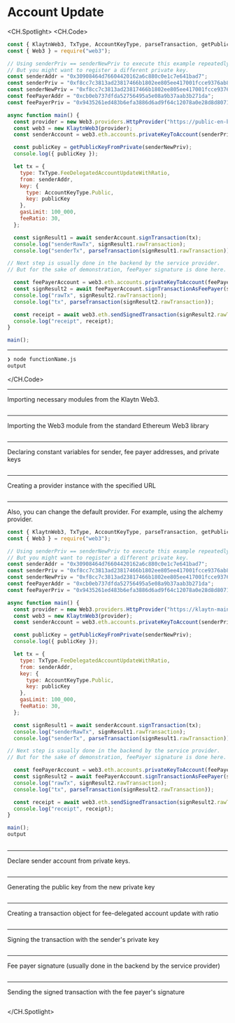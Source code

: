 # Account Update

<CH.Spotlight>
<CH.Code>

```js TxTypeFeeDelegatedAccountUpdate.js
const { KlaytnWeb3, TxType, AccountKeyType, parseTransaction, getPublicKeyFromPrivate } = require("@klaytn/web3js-ext");
const { Web3 } = require("web3");

// Using senderPriv == senderNewPriv to execute this example repeatedly.
// But you might want to register a different private key.
const senderAddr = "0x30908464d76604420162a6c880c0e1c7e641bad7";
const senderPriv = "0xf8cc7c3813ad23817466b1802ee805ee417001fcce9376ab8728c92dd8ea0a6b";
const senderNewPriv = "0xf8cc7c3813ad23817466b1802ee805ee417001fcce9376ab8728c92dd8ea0a6b";
const feePayerAddr = "0xcb0eb737dfda52756495a5e08a9b37aab3b271da";
const feePayerPriv = "0x9435261ed483b6efa3886d6ad9f64c12078a0e28d8d80715c773e16fc000cff4";

async function main() {
  const provider = new Web3.providers.HttpProvider("https://public-en-baobab.klaytn.net");
  const web3 = new KlaytnWeb3(provider);
  const senderAccount = web3.eth.accounts.privateKeyToAccount(senderPriv);

  const publicKey = getPublicKeyFromPrivate(senderNewPriv);
  console.log({ publicKey });

  let tx = {
    type: TxType.FeeDelegatedAccountUpdateWithRatio,
    from: senderAddr,
    key: {
      type: AccountKeyType.Public,
      key: publicKey
    },
    gasLimit: 100_000,
    feeRatio: 30,
  };

  const signResult1 = await senderAccount.signTransaction(tx);
  console.log("senderRawTx", signResult1.rawTransaction);
  console.log("senderTx", parseTransaction(signResult1.rawTransaction));

// Next step is usually done in the backend by the service provider.
// But for the sake of demonstration, feePayer signature is done here.

  const feePayerAccount = web3.eth.accounts.privateKeyToAccount(feePayerPriv);
  const signResult2 = await feePayerAccount.signTransactionAsFeePayer(signResult1.rawTransaction);
  console.log("rawTx", signResult2.rawTransaction);
  console.log("tx", parseTransaction(signResult2.rawTransaction));

  const receipt = await web3.eth.sendSignedTransaction(signResult2.rawTransaction);
  console.log("receipt", receipt);
}

main();

```




---
```zsh output
❯ node functionName.js
output
```
</CH.Code>




---
Importing necessary modules from the Klaytn Web3.


```js TxTypeFeeDelegatedAccountUpdate.js focus=1

```

---

Importing the Web3 module from the standard Ethereum Web3 library

```js TxTypeFeeDelegatedAccountUpdate.js focus=2

```



---

Declaring constant variables for sender, fee payer addresses, and private keys

```js TxTypeFeeDelegatedAccountUpdate.js focus=6:10

```
---
Creating a provider instance with the specified URL



```js TxTypeFeeDelegatedAccountUpdate.js focus=13:14

```
---

Also, you can change the default provider. For example, using the alchemy provider.

```js TxTypeFeeDelegatedAccountUpdate.js focus=13
const { KlaytnWeb3, TxType, AccountKeyType, parseTransaction, getPublicKeyFromPrivate } = require("@klaytn/web3js-ext");
const { Web3 } = require("web3");

// Using senderPriv == senderNewPriv to execute this example repeatedly.
// But you might want to register a different private key.
const senderAddr = "0x30908464d76604420162a6c880c0e1c7e641bad7";
const senderPriv = "0xf8cc7c3813ad23817466b1802ee805ee417001fcce9376ab8728c92dd8ea0a6b";
const senderNewPriv = "0xf8cc7c3813ad23817466b1802ee805ee417001fcce9376ab8728c92dd8ea0a6b";
const feePayerAddr = "0xcb0eb737dfda52756495a5e08a9b37aab3b271da";
const feePayerPriv = "0x9435261ed483b6efa3886d6ad9f64c12078a0e28d8d80715c773e16fc000cff4";

async function main() {
  const provider = new Web3.providers.HttpProvider("https://klaytn-mainnet-rpc.allthatnode.com:8551t");
  const web3 = new KlaytnWeb3(provider);
  const senderAccount = web3.eth.accounts.privateKeyToAccount(senderPriv);

  const publicKey = getPublicKeyFromPrivate(senderNewPriv);
  console.log({ publicKey });

  let tx = {
    type: TxType.FeeDelegatedAccountUpdateWithRatio,
    from: senderAddr,
    key: {
      type: AccountKeyType.Public,
      key: publicKey
    },
    gasLimit: 100_000,
    feeRatio: 30,
  };

  const signResult1 = await senderAccount.signTransaction(tx);
  console.log("senderRawTx", signResult1.rawTransaction);
  console.log("senderTx", parseTransaction(signResult1.rawTransaction));

// Next step is usually done in the backend by the service provider.
// But for the sake of demonstration, feePayer signature is done here.

  const feePayerAccount = web3.eth.accounts.privateKeyToAccount(feePayerPriv);
  const signResult2 = await feePayerAccount.signTransactionAsFeePayer(signResult1.rawTransaction);
  console.log("rawTx", signResult2.rawTransaction);
  console.log("tx", parseTransaction(signResult2.rawTransaction));

  const receipt = await web3.eth.sendSignedTransaction(signResult2.rawTransaction);
  console.log("receipt", receipt);
}

main();
output
    

```
---

Declare sender account from private keys.


```js TxTypeFeeDelegatedAccountUpdate.js focus=17:18

```
---

Generating the public key from the new private key


```js TxTypeFeeDelegatedAccountUpdate.js focus=17:18

```
---

Creating a transaction object for fee-delegated account update with ratio


```js TxTypeFeeDelegatedAccountUpdate.js focus=20:29

```
---

Signing the transaction with the sender's private key


```js TxTypeFeeDelegatedAccountUpdate.js focus=31:33

```
---
Fee payer signature (usually done in the backend by the service provider)



```js TxTypeFeeDelegatedAccountUpdate.js focus=38:41

```
---

Sending the signed transaction with the fee payer's signature

```js TxTypeFeeDelegatedAccountUpdate.js focus=43:44

```


</CH.Spotlight>